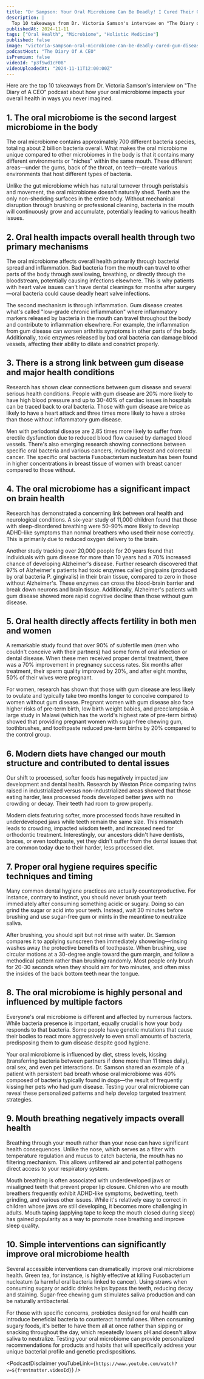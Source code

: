 ```yaml
---
title: "Dr Sampson: Your Oral Microbiome Can Be Deadly! I Cured Their Gum Disease And They Walked Again!"
description: |
  Top 10 takeaways from Dr. Victoria Samson's interview on "The Diary of A CEO" podcast about how your oral microbiome impacts your overall health in ways you never imagined.
publishedAt: 2024-11-11
tags: ["Oral Health", "Microbiome", "Holistic Medicine"]
published: false
image: "victoria-sampson-oral-microbiome-can-be-deadly-cured-gum-disease.jpg"
podcastHost: "The Diary Of A CEO"
isPremium: false
videoId: "p3fSwd1cF08"
videoUploadedAt: "2024-11-11T12:00:00Z"
---
```



<PodcastSummaryPageLayout frontmatter={frontmatter}>

Here are the top 10 takeaways from Dr. Victoria Samson's interview on "The Diary of A CEO" podcast about how your oral microbiome impacts your overall health in ways you never imagined.

## 1. The oral microbiome is the second largest microbiome in the body

The oral microbiome contains approximately 700 different bacteria species, totaling about 2 billion bacteria overall. What makes the oral microbiome unique compared to other microbiomes in the body is that it contains many different environments or "niches" within the same mouth. These different areas—under the gums, back of the throat, on teeth—create various environments that host different types of bacteria.

Unlike the gut microbiome which has natural turnover through peristalsis and movement, the oral microbiome doesn't naturally shed. Teeth are the only non-shedding surfaces in the entire body. Without mechanical disruption through brushing or professional cleaning, bacteria in the mouth will continuously grow and accumulate, potentially leading to various health issues.

## 2. Oral health impacts overall health through two primary mechanisms

The oral microbiome affects overall health primarily through bacterial spread and inflammation. Bad bacteria from the mouth can travel to other parts of the body through swallowing, breathing, or directly through the bloodstream, potentially causing infections elsewhere. This is why patients with heart valve issues can't have dental cleanings for months after surgery—oral bacteria could cause deadly heart valve infections.

The second mechanism is through inflammation. Gum disease creates what's called "low-grade chronic inflammation" where inflammatory markers released by bacteria in the mouth can travel throughout the body and contribute to inflammation elsewhere. For example, the inflammation from gum disease can worsen arthritis symptoms in other parts of the body. Additionally, toxic enzymes released by bad oral bacteria can damage blood vessels, affecting their ability to dilate and constrict properly.

## 3. There is a strong link between gum disease and major health conditions

Research has shown clear connections between gum disease and several serious health conditions. People with gum disease are 20% more likely to have high blood pressure and up to 30-40% of cardiac issues in hospitals can be traced back to oral bacteria. Those with gum disease are twice as likely to have a heart attack and three times more likely to have a stroke than those without inflammatory gum disease.

Men with periodontal disease are 2.85 times more likely to suffer from erectile dysfunction due to reduced blood flow caused by damaged blood vessels. There's also emerging research showing connections between specific oral bacteria and various cancers, including breast and colorectal cancer. The specific oral bacteria Fusobacterium nucleatum has been found in higher concentrations in breast tissue of women with breast cancer compared to those without.

## 4. The oral microbiome has a significant impact on brain health

Research has demonstrated a concerning link between oral health and neurological conditions. A six-year study of 11,000 children found that those with sleep-disordered breathing were 50-90% more likely to develop ADHD-like symptoms than normal breathers who used their nose correctly. This is primarily due to reduced oxygen delivery to the brain.

Another study tracking over 20,000 people for 20 years found that individuals with gum disease for more than 10 years had a 70% increased chance of developing Alzheimer's disease. Further research discovered that 97% of Alzheimer's patients had toxic enzymes called gingipains (produced by oral bacteria P. gingivalis) in their brain tissue, compared to zero in those without Alzheimer's. These enzymes can cross the blood-brain barrier and break down neurons and brain tissue. Additionally, Alzheimer's patients with gum disease showed more rapid cognitive decline than those without gum disease.

## 5. Oral health directly affects fertility in both men and women

A remarkable study found that over 90% of subfertile men (men who couldn't conceive with their partners) had some form of oral infection or dental disease. When these men received proper dental treatment, there was a 70% improvement in pregnancy success rates. Six months after treatment, their sperm quality improved by 20%, and after eight months, 50% of their wives were pregnant.

For women, research has shown that those with gum disease are less likely to ovulate and typically take two months longer to conceive compared to women without gum disease. Pregnant women with gum disease also face higher risks of pre-term birth, low birth weight babies, and preeclampsia. A large study in Malawi (which has the world's highest rate of pre-term births) showed that providing pregnant women with sugar-free chewing gum, toothbrushes, and toothpaste reduced pre-term births by 20% compared to the control group.

## 6. Modern diets have changed our mouth structure and contributed to dental issues

Our shift to processed, softer foods has negatively impacted jaw development and dental health. Research by Weston Price comparing twins raised in industrialized versus non-industrialized areas showed that those eating harder, less processed foods developed better jaws with no crowding or decay. Their teeth had room to grow properly.

Modern diets featuring softer, more processed foods have resulted in underdeveloped jaws while teeth remain the same size. This mismatch leads to crowding, impacted wisdom teeth, and increased need for orthodontic treatment. Interestingly, our ancestors didn't have dentists, braces, or even toothpaste, yet they didn't suffer from the dental issues that are common today due to their harder, less processed diet.

## 7. Proper oral hygiene requires specific techniques and timing

Many common dental hygiene practices are actually counterproductive. For instance, contrary to instinct, you should never brush your teeth immediately after consuming something acidic or sugary. Doing so can grind the sugar or acid into your teeth. Instead, wait 30 minutes before brushing and use sugar-free gum or mints in the meantime to neutralize saliva.

After brushing, you should spit but not rinse with water. Dr. Samson compares it to applying sunscreen then immediately showering—rinsing washes away the protective benefits of toothpaste. When brushing, use circular motions at a 30-degree angle toward the gum margin, and follow a methodical pattern rather than brushing randomly. Most people only brush for 20-30 seconds when they should aim for two minutes, and often miss the insides of the back bottom teeth near the tongue.

## 8. The oral microbiome is highly personal and influenced by multiple factors

Everyone's oral microbiome is different and affected by numerous factors. While bacteria presence is important, equally crucial is how your body responds to that bacteria. Some people have genetic mutations that cause their bodies to react more aggressively to even small amounts of bacteria, predisposing them to gum disease despite good hygiene.

Your oral microbiome is influenced by diet, stress levels, kissing (transferring bacteria between partners if done more than 11 times daily), oral sex, and even pet interactions. Dr. Samson shared an example of a patient with persistent bad breath whose oral microbiome was 40% composed of bacteria typically found in dogs—the result of frequently kissing her pets who had gum disease. Testing your oral microbiome can reveal these personalized patterns and help develop targeted treatment strategies.

## 9. Mouth breathing negatively impacts overall health

Breathing through your mouth rather than your nose can have significant health consequences. Unlike the nose, which serves as a filter with temperature regulation and mucus to catch bacteria, the mouth has no filtering mechanism. This allows unfiltered air and potential pathogens direct access to your respiratory system.

Mouth breathing is often associated with underdeveloped jaws or misaligned teeth that prevent proper lip closure. Children who are mouth breathers frequently exhibit ADHD-like symptoms, bedwetting, teeth grinding, and various other issues. While it's relatively easy to correct in children whose jaws are still developing, it becomes more challenging in adults. Mouth taping (applying tape to keep the mouth closed during sleep) has gained popularity as a way to promote nose breathing and improve sleep quality.

## 10. Simple interventions can significantly improve oral microbiome health

Several accessible interventions can dramatically improve oral microbiome health. Green tea, for instance, is highly effective at killing Fusobacterium nucleatum (a harmful oral bacteria linked to cancer). Using straws when consuming sugary or acidic drinks helps bypass the teeth, reducing decay and staining. Sugar-free chewing gum stimulates saliva production and can be naturally antibacterial.

For those with specific concerns, probiotics designed for oral health can introduce beneficial bacteria to counteract harmful ones. When consuming sugary foods, it's better to have them all at once rather than sipping or snacking throughout the day, which repeatedly lowers pH and doesn't allow saliva to neutralize. Testing your oral microbiome can provide personalized recommendations for products and habits that will specifically address your unique bacterial profile and genetic predispositions.

<PodcastDisclaimer
  youTubeLink={`https://www.youtube.com/watch?v=${frontmatter.videoId}`}
/>

</PodcastSummaryPageLayout>
